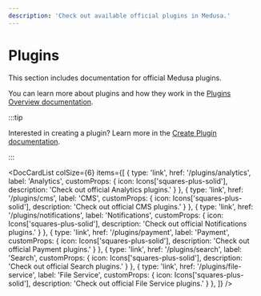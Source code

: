 ```yaml
---
description: 'Check out available official plugins in Medusa.'
---
```



# Plugins

This section includes documentation for official Medusa plugins.

You can learn more about plugins and how they work in the [Plugins Overview documentation](../development/plugins/overview.mdx).

:::tip

Interested in creating a plugin? Learn more in the [Create Plugin documentation](../development/plugins/create).

:::

<!-- vale docs.Acronyms = NO -->

<DocCardList colSize={6} items={[
  {
    type: 'link',
    href: '/plugins/analytics',
    label: 'Analytics',
    customProps: {
      icon: Icons['squares-plus-solid'],
      description: 'Check out official Analytics plugins.'
    }
  },
  {
    type: 'link',
    href: '/plugins/cms',
    label: 'CMS',
    customProps: {
      icon: Icons['squares-plus-solid'],
      description: 'Check out official CMS plugins.'
    }
  },
  {
    type: 'link',
    href: '/plugins/notifications',
    label: 'Notifications',
    customProps: {
      icon: Icons['squares-plus-solid'],
      description: 'Check out official Notifications plugins.'
    }
  },
  {
    type: 'link',
    href: '/plugins/payment',
    label: 'Payment',
    customProps: {
      icon: Icons['squares-plus-solid'],
      description: 'Check out official Payment plugins.'
    }
  },
  {
    type: 'link',
    href: '/plugins/search',
    label: 'Search',
    customProps: {
      icon: Icons['squares-plus-solid'],
      description: 'Check out official Search plugins.'
    }
  },
  {
    type: 'link',
    href: '/plugins/file-service',
    label: 'File Service',
    customProps: {
      icon: Icons['squares-plus-solid'],
      description: 'Check out official File Service plugins.'
    }
  },
]} />

<!-- vale docs.Acronyms = YES -->
